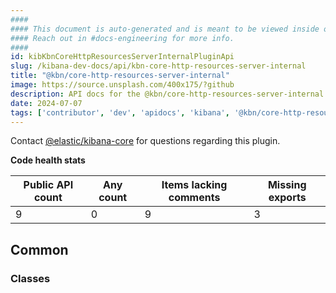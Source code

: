 ```yaml
---
####
#### This document is auto-generated and is meant to be viewed inside our experimental, new docs system.
#### Reach out in #docs-engineering for more info.
####
id: kibKbnCoreHttpResourcesServerInternalPluginApi
slug: /kibana-dev-docs/api/kbn-core-http-resources-server-internal
title: "@kbn/core-http-resources-server-internal"
image: https://source.unsplash.com/400x175/?github
description: API docs for the @kbn/core-http-resources-server-internal plugin
date: 2024-07-07
tags: ['contributor', 'dev', 'apidocs', 'kibana', '@kbn/core-http-resources-server-internal']
---
```




Contact [@elastic/kibana-core](https://github.com/orgs/elastic/teams/kibana-core) for questions regarding this plugin.

**Code health stats**

| Public API count  | Any count | Items lacking comments | Missing exports |
|-------------------|-----------|------------------------|-----------------|
| 9 | 0 | 9 | 3 |

## Common

### Classes
<DocDefinitionList data={kbnCoreHttpResourcesServerInternalObj.common.classes}/>

